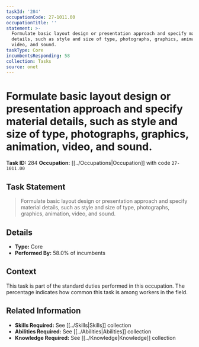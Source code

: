 ```yaml
---
taskId: '284'
occupationCode: 27-1011.00
occupationTitle: ''
statement: >-
  Formulate basic layout design or presentation approach and specify material
  details, such as style and size of type, photographs, graphics, animation,
  video, and sound.
taskType: Core
incumbentsResponding: 58
collection: Tasks
source: onet
---
```

# Formulate basic layout design or presentation approach and specify material details, such as style and size of type, photographs, graphics, animation, video, and sound.

**Task ID:** 284
**Occupation:** [[../Occupations|Occupation]] with code `27-1011.00`

## Task Statement

> Formulate basic layout design or presentation approach and specify material details, such as style and size of type, photographs, graphics, animation, video, and sound.

## Details

- **Type:** Core
- **Performed By:** 58.0% of incumbents

## Context

This task is part of the standard duties performed in this occupation. The percentage indicates how common this task is among workers in the field.

## Related Information

- **Skills Required:** See [[../Skills|Skills]] collection
- **Abilities Required:** See [[../Abilities|Abilities]] collection
- **Knowledge Required:** See [[../Knowledge|Knowledge]] collection
